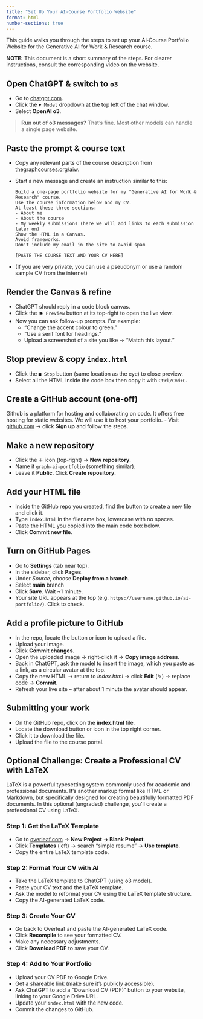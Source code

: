 ```yaml
---
title: "Set Up Your AI‑Course Portfolio Website"
format: html
number-sections: true
---
```


This guide walks you through the steps to set up your AI‑Course Portfolio Website for the Generative AI for Work & Research course.

**NOTE:** This document is a short summary of the steps. For clearer instructions, consult the corresponding video on the website. 

## Open ChatGPT & switch to `o3`
- Go to [chatgpt.com](https://chatgpt.com).
- Click the `▼ Model` dropdown at the top left of the chat window.
- Select **OpenAI o3**.
   
> **Run out of o3 messages?** That's fine. Most other models can handle a single page website.

## Paste the prompt & course text 
- Copy any relevant parts of the course description from [thegraphcourses.org/aiw](https://thegraphcourses.org/aiw).
- Start a new message and create an instruction similar to this:
  ```
  Build a one‑page portfolio website for my "Generative AI for Work & Research" course.
  Use the course information below and my CV.
  At least these three sections:
  - About me
  - About the course
  - My weekly submissions (here we will add links to each submission later on)
  Show the HTML in a Canvas.
  Avoid frameworks.
  Don't include my email in the site to avoid spam

  [PASTE THE COURSE TEXT AND YOUR CV HERE]
  ```
- (If you are very private, you can use a pseudonym or use a random sample CV from the internet)

## Render the Canvas & refine
- ChatGPT should reply in a code block canvas.
- Click the `👁 Preview` button at its top‑right to open the live view.
- Now you can ask follow‑up prompts. For example:
  - "Change the accent colour to green."
  - "Use a serif font for headings."
  - Upload a screenshot of a site you like → "Match this layout."

## Stop preview & copy `index.html`
- Click the `■ Stop` button (same location as the eye) to close preview.
- Select all the HTML inside the code box then copy it with `Ctrl/Cmd+C`.

## Create a GitHub account (one‑off)
Github is a platform for hosting and collaborating on code. It offers free hosting for static websites. We will use it to host your portfolio.
- Visit [github.com](https://github.com) → click **Sign up** and follow the steps.

## Make a new repository
- Click the `＋` icon (top‑right) → **New repository**.
- Name it `graph-ai-portfolio` (something similar).
- Leave it **Public**. Click **Create repository**.

## Add your HTML file
- Inside the GitHub repo you created, find the button to create a new file and click it.
- Type `index.html` in the filename box, lowercase with no spaces.
- Paste the HTML you copied into the main code box below.
- Click **Commit new file**.

## Turn on GitHub Pages
- Go to **Settings** (tab near top).
- In the sidebar, click **Pages**.
- Under *Source*, choose **Deploy from a branch**.
- Select **main** branch
- Click **Save**. Wait ~1 minute.
- Your site URL appears at the top (e.g. `https://username.github.io/ai-portfolio/`). Click to check.

## Add a profile picture to GitHub
- In the repo, locate the button or icon to upload a file.
- Upload your image.
- Click **Commit changes**.
- Open the uploaded image → right‑click it → **Copy image address**.
- Back in ChatGPT, ask the model to insert the image, which you paste as a link, as a circular avatar at the top. 
- Copy the new HTML → return to *index.html* → click **Edit** (✎) → replace code → **Commit**.
- Refresh your live site – after about 1 minute the avatar should appear.

## Submitting your work
- On the GitHub repo, click on the **index.html** file.
- Locate the download button or icon in the top right corner.
- Click it to download the file.
- Upload the file to the course portal.

## Optional Challenge: Create a Professional CV with LaTeX

LaTeX is a powerful typesetting system commonly used for academic and professional documents. It's another markup format like HTML or Markdown, but specifically designed for creating beautifully formatted PDF documents. In this optional (ungraded) challenge, you'll create a professional CV using LaTeX.

### Step 1: Get the LaTeX Template
- Go to [overleaf.com](https://overleaf.com) → **New Project → Blank Project**.
- Click **Templates** (left) → search "simple resume" → **Use template**.
- Copy the entire LaTeX template code.

### Step 2: Format Your CV with AI
- Take the LaTeX template to ChatGPT (using o3 model).
- Paste your CV text and the LaTeX template.
- Ask the model to reformat your CV using the LaTeX template structure.
- Copy the AI-generated LaTeX code.

### Step 3: Create Your CV
- Go back to Overleaf and paste the AI-generated LaTeX code.
- Click **Recompile** to see your formatted CV.
- Make any necessary adjustments.
- Click **Download PDF** to save your CV.

### Step 4: Add to Your Portfolio
- Upload your CV PDF to Google Drive.
- Get a shareable link (make sure it's publicly accessible).
- Ask ChatGPT to add a "Download CV (PDF)" button to your website, linking to your Google Drive URL.
- Update your `index.html` with the new code.
- Commit the changes to GitHub.

